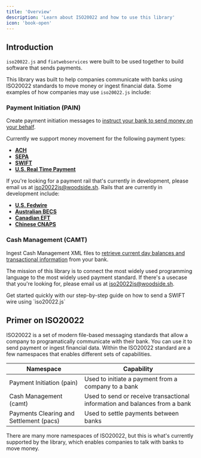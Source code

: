 ```yaml
---
title: 'Overview'
description: 'Learn about ISO20022 and how to use this library'
icon: 'book-open'
---
```


## Introduction

`iso20022.js` and `fiatwebservices` were built to be used together to build software that sends payments.

This library was built to help companies communicate with banks using ISO20022 standards to move money or ingest financial data. Some examples of how companies may use `iso20022.js` include:

### Payment Initiation (PAIN)

Create payment initiation messages to [instruct your bank to send money on your behalf](/pain/swiftcredit).

Currently we support money movement for the following payment types:

- **[ACH](/pain/achcredit)**
- **[SEPA](/pain/sepacredit)**
- **[SWIFT](/pain/swiftcredit)**
- **[U.S. Real Time Payment](/pain/rtpcredit)**

If you're looking for a payment rail that's currently in development, please email us at [iso20022js@woodside.sh](mailto:iso20022js@woodside.sh). Rails that are currently in development include:

- **[U.S. Fedwire](mailto:iso20022js@woodside.sh)**
- **[Australian BECS](mailto:iso20022js@woodside.sh)**
- **[Canadian EFT](mailto:iso20022js@woodside.sh)**
- **[Chinese CNAPS](mailto:iso20022js@woodside.sh)**

### Cash Management (CAMT)

Ingest Cash Management XML files to [retrieve current day balances and transactional information](/camt/camt) from your bank.

The mission of this library is to connect the most widely used programming language to the most widely used payment standard. If there's a usecase that you're looking for, please email us at [iso20022js@woodside.sh](mailto:iso20022js@woodside.sh).

<CardGroup cols={1}>
  <Card title="Quickstart Guide" icon="rocket">
    Get started quickly with our step-by-step guide on how to send a SWIFT wire using `iso20022.js`
  </Card>
</CardGroup>

## Primer on ISO20022

ISO20022 is a set of modern file-based messaging standards that allow a company to programatically communicate with their bank. You can use it to send payment or ingest financial data. Within the ISO20022 standard are a few namespaces that enables different sets of capabilities.

| Namespace | Capability |
|-----------|------------|
| Payment Initiation (pain)      | Used to initiate a payment from a company to a bank |
| Cash Management (camt)      | Used to send or receive transactional information and balances from a bank |
| Payments Clearing and Settlement (pacs)      | Used to settle payments between banks |

There are many more namespaces of ISO20022, but this is what's currently supported by the library, which enables companies to talk with banks to move money.